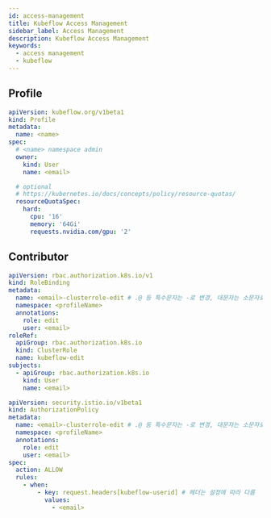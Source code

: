 ```yaml
---
id: access-management
title: Kubeflow Access Management
sidebar_label: Access Management
description: Kubeflow Access Management
keywords:
  - access management
  - kubeflow
---
```


## Profile

```yaml
apiVersion: kubeflow.org/v1beta1
kind: Profile
metadata:
  name: <name>
spec:
  # <name> namespace admin
  owner:
    kind: User
    name: <email>

  # optional
  # https://kubernetes.io/docs/concepts/policy/resource-quotas/
  resourceQuotaSpec:
    hard:
      cpu: '16'
      memory: '64Gi'
      requests.nvidia.com/gpu: '2'
```

## Contributor

```yaml
apiVersion: rbac.authorization.k8s.io/v1
kind: RoleBinding
metadata:
  name: <email>-clusterrole-edit # .@ 등 특수문자는 -로 변경, 대문자는 소문자로 변경
  namespace: <profileName>
  annotations:
    role: edit
    user: <email>
roleRef:
  apiGroup: rbac.authorization.k8s.io
  kind: ClusterRole
  name: kubeflow-edit
subjects:
  - apiGroup: rbac.authorization.k8s.io
    kind: User
    name: <email>
```

```yaml
apiVersion: security.istio.io/v1beta1
kind: AuthorizationPolicy
metadata:
  name: <email>-clusterrole-edit # .@ 등 특수문자는 -로 변경, 대문자는 소문자로 변경
  namespace: <profileName>
  annotations:
    role: edit
    user: <email>
spec:
  action: ALLOW
  rules:
    - when:
        - key: request.headers[kubeflow-userid] # 헤더는 설정에 따라 다름
          values:
            - <email>
```
